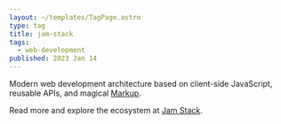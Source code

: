 ```yaml
---
layout: ~/templates/TagPage.astro
type: tag
title: jam-stack
tags:
  - web-development
published: 2023 Jan 14
---
```


Modern web development architecture based on client-side JavaScript, reusable APIs, and magical [Markup](/tags/markdown).

Read more and explore the ecosystem at [Jam Stack](https://jamstack.org/).
